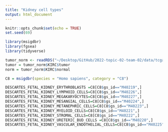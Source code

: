 ```yaml
---
title: "Kidney cell types"
output: html_document
---
```


```r
knitr::opts_chunk$set(echo = TRUE)
set.seed(69)
```

```r
library(msigdbr)
library(fgsea)
library(tidyverse)
```

```r
tumor_norm <- readRDS("~/Desktop/GitHub/2022-topic-02-team-02/data/tcga_tumor_normal_datascience_proj_2022.RDS")
tumor = tumor_norm$KIRC$tumor
norm = tumor_norm$KIRC$normal
```



```r
C8 = msigdbr(species = "Homo sapiens", category = "C8")

DESCARTES_FETAL_KIDNEY_ERYTHROBLASTS =C8[C8$gs_id=="M40219",]
DESCARTES_FETAL_KIDNEY_LYMPHOID_CELLS=C8[C8$gs_id=="M40226",]
DESCARTES_FETAL_KIDNEY_MEGAKARYOCYTES=C8[C8$gs_id=="M40227",]
DESCARTES_FETAL_KIDNEY_MESANGIAL_CELLS=C8[C8$gs_id=="M40224",]
DESCARTES_FETAL_KIDNEY_METANEPHRIC_CELLS=C8[C8$gs_id=="M40223",]
DESCARTES_FETAL_KIDNEY_MYELOID_CELLS=C8[C8$gs_id=="M40221",]
DESCARTES_FETAL_KIDNEY_STROMAL_CELLS=C8[C8$gs_id=="M40222",]
DESCARTES_FETAL_KIDNEY_URETERIC_BUD_CELLS =C8[C8$gs_id=="M40220",]
DESCARTES_FETAL_KIDNEY_VASCULAR_ENDOTHELIAL_CELLS=C8[C8$gs_id=="M40225",]


```

